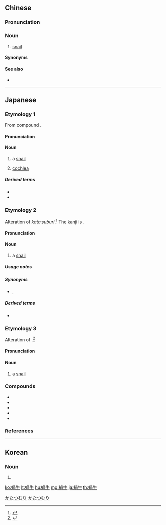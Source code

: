 {{also|蜗牛}}
==Chinese==
{{zh-forms|s=蜗牛}}
{{wikipedia|lang=zh}}

===Pronunciation===
{{zh-pron
|m=蜗niú
|c=wo1 ngau4
|w=2ku nyieu
|mn=qz,xm,zz:o-gû/qz,tw,xm:o-giû/zz:o-ngiû
|cat=n
}}

===Noun===
{{zh-noun}}

# [[snail]]

====Synonyms====
{{zh-dial}}

====See also====
* {{zh-l|螺螄}}

{{zh-cat|Snails}}

----

==Japanese==

===Etymology 1===
{{ja-kanjitab|か|ぎゅう|yomi=o}}
From {{etyl|ltc|ja|sort=かぎゅう}} compound {{m|zh|蝸牛|tr=kwæ ngjuw|lit=snail + cow}}.

====Pronunciation====
{{ja-pron|yomi=o|かぎゅう|acc=0|acc_ref=DJR}}

====Noun====
{{ja-noun|かぎゅう|hhira=くわぎう}}

# a [[snail]]
# {{lb|ja|anatomy|sort=かぎゅう}} [[cochlea]]

=====Derived terms=====
* {{ja-r|蝸牛角上の争い|かぎゅうかくじょう の あらそい}}
* {{ja-r|蝸牛管|かぎゅうかん}}

===Etymology 2===
{{ja-kanjitab|yomi=irr|sort=かたつむり}}
{{wikipedia|lang=ja|カタツムリ}}
Alteration of ''katatsuburi''.<ref name="DJR">{{R:Daijirin}}</ref> The kanji is {{juku|sort=かたつむり}}.

====Pronunciation====
{{ja-pron|y=i|かたつむり|acc=3|acc_ref=DJR,NHK}}

====Noun====
{{ja-noun|かたつむり|カタツムリ}}

# a [[snail]]

=====Usage notes=====
{{U:ja:biology|カタツムリ}}

=====Synonyms=====
* {{sense|snail}} {{ja-r|舞舞|まいまい}}, {{ja-r|舞舞螺|まいまいつぶり}}

=====Derived terms=====
* {{ja-r|食用蝸牛|しょくようかたつむり}}

===Etymology 3===
{{ja-kanjitab|yomi=irr|sort=でんでんむし}}
Alteration of {{m|ja|ででむし|tr=dedemushi||snail}}.<ref name="DJR">{{R:Daijirin}}</ref>

====Pronunciation====
{{ja-pron|yomi=irr|でんでんむし|acc=3|acc_ref=DJR,NHK}}

====Noun====
{{ja-noun|でんでんむし}}

# a [[snail]]

===Compounds===
{{der-top|Compounds}}
* {{ja-r|薄皮蝸牛|うすかわまいまい}}
* {{ja-r|左巻蝸牛|ひだりまきまいまい}}
* {{ja-r|一条蝸牛|ひとすじまいまい}}
* {{ja-r|蝸牛被|まいまいかぶり}}
* {{ja-r|三条蝸牛|みすじまいまい}}
{{der-bottom}}

===References===
<references/>

[[Category:ja:Snails|かたつむり]]
[[Category:Japanese basic words|かたつむり]]

----

==Korean==
{{ko-hanjatab}}

===Noun===
{{ko-noun|hangeul=와우}}

# {{hanja form of|와우|[[snail]]}}

[[ko:蝸牛]]
[[lt:蝸牛]]
[[hu:蝸牛]]
[[mg:蝸牛]]
[[ja:蝸牛]]
[[th:蝸牛]]